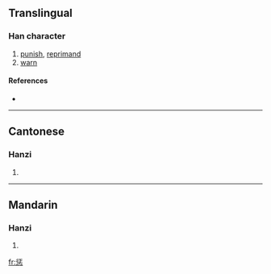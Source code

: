 {{also|懲}}
==Translingual==

===Han character===
{{Han char|rn=61|rad=心|as=08|sn=12|four=|canj=竹一心 (HMP)}}

# [[punish]], [[reprimand]]
# [[warn]]

====References====
* {{Han ref|kx=0392.181|dkj=10851|hdz=42311.130|uh=60E9|ud=24809}}

----

==Cantonese==

===Hanzi===
{{yue-hanzi|jyut=|y=ching4|tra=懲}}

# {{defn|Cantonese}}

----

==Mandarin==

===Hanzi===
{{cmn-hanzi|tra=懲|pin=[[chéng]] ([[cheng2]])|wg=ch'eng<sup>2</sup>}}

# {{defn|Mandarin}}

[[fr:惩]]